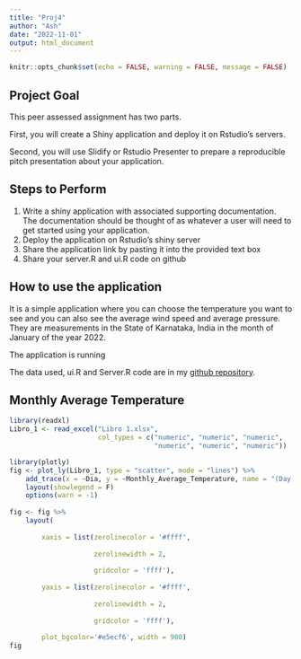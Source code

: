```yaml
---
title: "Proj4"
author: "Ash"
date: "2022-11-01"
output: html_document
---
```

```r
knitr::opts_chunk$set(echo = FALSE, warning = FALSE, message = FALSE)
```

## Project Goal

This peer assessed assignment has two parts.

 First, you will create a Shiny application and deploy it on Rstudio's servers.
 
 Second, you will use Slidify or Rstudio Presenter to prepare a reproducible pitch presentation about your application.

## Steps to Perform

1. Write a shiny application with associated supporting documentation. The documentation should be thought of as whatever a user will need to get started using your application.
2. Deploy the application on Rstudio's shiny server
3. Share the application link by pasting it into the provided text box
4. Share your server.R and ui.R code on github

## How to use the application

It is a simple application where you can choose the temperature you want to see and you can also see the average wind speed and average pressure. They are measurements in the State of Karnataka, India in the month of January of the year 2022.

The application is running 

The data used, ui.R and Server.R code are in my [github repository](https://github.com/ashhh-01/datasciencecoursera/tree/main/Data%20Products/Week%204/CourseProject).


## Monthly Average Temperature

```r
library(readxl)
Libro_1 <- read_excel("Libro 1.xlsx",
                      col_types = c("numeric", "numeric", "numeric", 
                                    "numeric", "numeric", "numeric"))
```

```r
library(plotly)
fig <- plot_ly(Libro_1, type = "scatter", mode = "lines") %>%
    add_trace(x = ~Dia, y = ~Monthly_Average_Temperature, name = "(Day, Temperature)") %>%
    layout(showlegend = F)
    options(warn = -1)
    
fig <- fig %>%
    layout(
        
        xaxis = list(zerolinecolor = '#ffff',
                     
                     zerolinewidth = 2,
                     
                     gridcolor = 'ffff'),
        
        yaxis = list(zerolinecolor = '#ffff',
                     
                     zerolinewidth = 2,
                     
                     gridcolor = 'ffff'),
        
        plot_bgcolor='#e5ecf6', width = 900)
fig
```